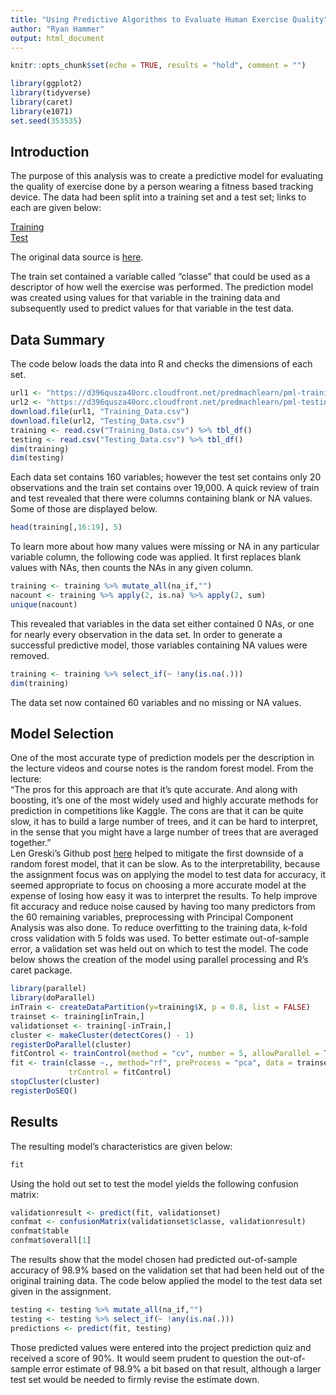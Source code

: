 ```yaml
---
title: "Using Predictive Algorithms to Evaluate Human Exercise Quality"
author: "Ryan Hammer"
output: html_document
---
```


```r
knitr::opts_chunk$set(echo = TRUE, results = "hold", comment = "")
```
```r
library(ggplot2)
library(tidyverse)
library(caret)
library(e1071)
set.seed(353535)
```

## Introduction
The purpose of this analysis was to create a predictive model for evaluating the quality of exercise done by a person wearing a fitness based tracking device. The data had been split into a training set and a test set; links to each are given below:

[Training](https://d396qusza40orc.cloudfront.net/predmachlearn/pml-training.csv)  
[Test](https://d396qusza40orc.cloudfront.net/predmachlearn/pml-testing.csv)  

The original data source is [here](http://groupware.les.inf.puc-rio.br/har).

The train set contained a variable called "classe" that could be used as a descriptor of how well the exercise was performed. The prediction model was created using values for that variable in the training data and subsequently used to predict values for that variable in the test data.

## Data Summary
The code below loads the data into R and checks the dimensions of each set.
```r
url1 <- "https://d396qusza40orc.cloudfront.net/predmachlearn/pml-training.csv"
url2 <- "https://d396qusza40orc.cloudfront.net/predmachlearn/pml-testing.csv"
download.file(url1, "Training_Data.csv")
download.file(url2, "Testing_Data.csv")
training <- read.csv("Training_Data.csv") %>% tbl_df()
testing <- read.csv("Testing_Data.csv") %>% tbl_df()
dim(training)
dim(testing)
```
Each data set contains 160 variables; however the test set contains only 20 observations and the train set contains over 19,000. A quick review of train and test revealed that there were columns containing blank or NA values. Some of those are displayed below.
```r
head(training[,16:19], 5)
```
To learn more about how many values were missing or NA in any particular variable column, the following code was applied. It first replaces blank values with NAs, then counts the NAs in any given column.
```r
training <- training %>% mutate_all(na_if,"")
nacount <- training %>% apply(2, is.na) %>% apply(2, sum)
unique(nacount)
```
This revealed that variables in the data set either contained 0 NAs, or one for nearly every observation in the data set. In order to generate a successful predictive model, those variables containing NA values were removed.
```r
training <- training %>% select_if(~ !any(is.na(.)))
dim(training)
```
The data set now contained 60 variables and no missing or NA values.

## Model Selection
One of the most accurate type of prediction models per the description in the lecture videos and course notes is the random forest model. From the lecture:  
"The pros for this approach are that it's qute accurate. And along with boosting, it's one of the most widely used and highly accurate methods for prediction in competitions like Kaggle. The cons are that it can be quite slow, it has to build a large number of trees, and it can be hard to interpret, in the sense that you might have a large number of trees that are averaged together."  
Len Greski's Github post [here](https://github.com/lgreski/datasciencectacontent/blob/master/markdown/pml-randomForestPerformance.md) helped to mitigate the first downside of a random forest model, that it can be slow. As to the interpretability, because the assignment focus was on applying the model to test data for accuracy, it seemed appropriate to focus on choosing a more accurate model at the expense of losing how easy it was to interpret the results.
To help improve fit accuracy and reduce noise caused by having too many predictors from the 60 remaining variables, preprocessing with Principal Component Analysis was also done. To reduce overfitting to the training data, k-fold cross validation with 5 folds was used. To better estimate out-of-sample error, a validation set was held out on which to test the model. The code below shows the creation of the model using parallel processing and R's caret package.
```r
library(parallel)
library(doParallel)
inTrain <- createDataPartition(y=training$X, p = 0.8, list = FALSE)
trainset <- training[inTrain,]
validationset <- training[-inTrain,]
cluster <- makeCluster(detectCores() - 1)
registerDoParallel(cluster)
fitControl <- trainControl(method = "cv", number = 5, allowParallel = TRUE)
fit <- train(classe ~., method="rf", preProcess = "pca", data = trainset,
             trControl = fitControl)
stopCluster(cluster)
registerDoSEQ()
```

## Results
The resulting model's characteristics are given below:
```r
fit
```
Using the hold out set to test the model yields the following confusion matrix:
```r
validationresult <- predict(fit, validationset)
confmat <- confusionMatrix(validationset$classe, validationresult)
confmat$table
confmat$overall[1]
```
The results show that the model chosen had predicted out-of-sample accuracy of 98.9% based on the validation set that had been held out of the original training data. The code below applied the model to the test data set given in the assignment.
```r
testing <- testing %>% mutate_all(na_if,"")
testing <- testing %>% select_if(~ !any(is.na(.)))
predictions <- predict(fit, testing)
```
Those predicted values were entered into the project prediction quiz and received a score of 90%. It would seem prudent to question the out-of-sample error estimate of 98.9% a bit based on that result, although a larger test set would be needed to firmly revise the estimate down.